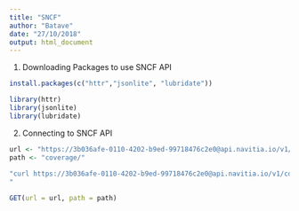 ```yaml
---
title: "SNCF"
author: "Batave"
date: "27/10/2018"
output: html_document
---
```



1. Downloading Packages to use SNCF API
```r

install.packages(c("httr","jsonlite", "lubridate"))

library(httr)
library(jsonlite)
library(lubridate)

```


2. Connecting to SNCF API
```r

url <- "https://3b036afe-0110-4202-b9ed-99718476c2e0@api.navitia.io/v1/"
path <- "coverage/"
  
"curl https://3b036afe-0110-4202-b9ed-99718476c2e0@api.navitia.io/v1/coverage/
"

GET(url = url, path = path)

```







